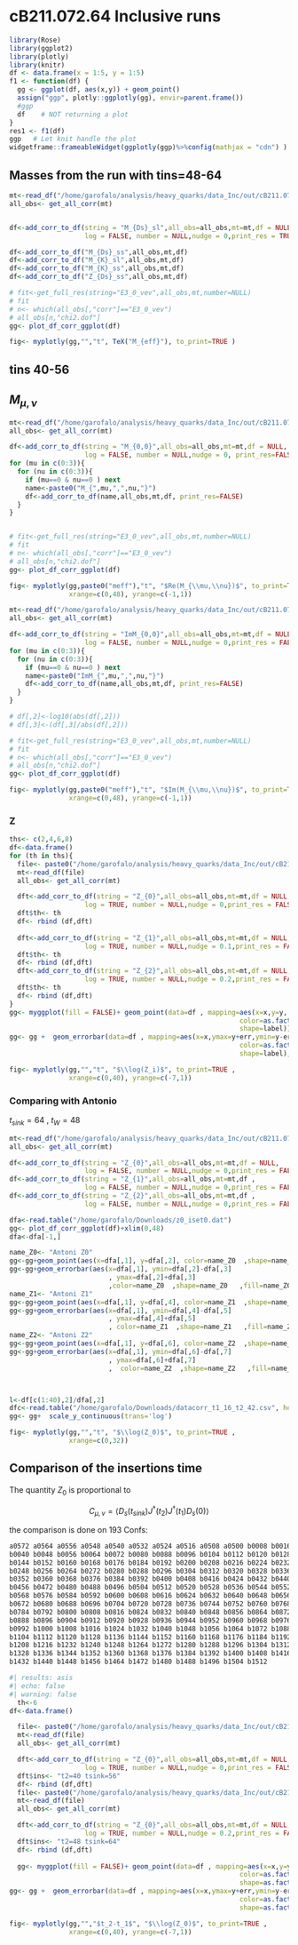 # cB211.072.64 Inclusive runs

```r
library(Rose)
library(ggplot2)
library(plotly)
library(knitr)
df <- data.frame(x = 1:5, y = 1:5)
f1 <- function(df) {
  gg <- ggplot(df, aes(x,y)) + geom_point()
  assign("ggp", plotly::ggplotly(gg), envir=parent.frame())
  #ggp
  df    # NOT returning a plot
}
res1 <- f1(df)
ggp   # Let knit handle the plot
widgetframe::frameableWidget(ggplotly(ggp)%>%config(mathjax = "cdn") )
```

## Masses from the run with tins=48-64

```r

mt<-read_df("/home/garofalo/analysis/heavy_quarks/data_Inc/out/cB211.072.64_ins48_ins64_th0.dat_output")
all_obs<- get_all_corr(mt)


df<-add_corr_to_df(string = "M_{Ds}_sl",all_obs=all_obs,mt=mt,df = NULL,
                   log = FALSE, number = NULL,nudge = 0,print_res = TRUE)

df<-add_corr_to_df("M_{Ds}_ss",all_obs,mt,df)
df<-add_corr_to_df("M_{K}_sl",all_obs,mt,df)
df<-add_corr_to_df("M_{K}_ss",all_obs,mt,df)
df<-add_corr_to_df("Z_{Ds}_ss",all_obs,mt,df)

# fit<-get_full_res(string="E3_0_vev",all_obs,mt,number=NULL)
# fit
# n<- which(all_obs[,"corr"]=="E3_0_vev")
# all_obs[n,"chi2.dof"]
gg<- plot_df_corr_ggplot(df)

fig<- myplotly(gg,"","t", TeX("M_{eff}"), to_print=TRUE )
```

## tins 40-56

## $M_{\mu,\nu}$

```r
mt<-read_df("/home/garofalo/analysis/heavy_quarks/data_Inc/out/cB211.072.64_ins40_ins56_th2.dat_output")
all_obs<- get_all_corr(mt)

df<-add_corr_to_df(string = "M_{0,0}",all_obs=all_obs,mt=mt,df = NULL,
                   log = FALSE, number = NULL,nudge = 0, print_res=FALSE)
for (mu in c(0:3)){
  for (nu in c(0:3)){
    if (mu==0 & nu==0 ) next
    name<-paste0("M_{",mu,",",nu,"}")
    df<-add_corr_to_df(name,all_obs,mt,df, print_res=FALSE)
  }
}


# fit<-get_full_res(string="E3_0_vev",all_obs,mt,number=NULL)
# fit
# n<- which(all_obs[,"corr"]=="E3_0_vev")
# all_obs[n,"chi2.dof"]
gg<- plot_df_corr_ggplot(df)

fig<- myplotly(gg,paste0("meff"),"t", "$Re(M_{\\mu,\\nu})$", to_print=TRUE , 
               xrange=c(0,48), yrange=c(-1,1))
```



```r
mt<-read_df("/home/garofalo/analysis/heavy_quarks/data_Inc/out/cB211.072.64_ins40_ins56_th2.dat_output")
all_obs<- get_all_corr(mt)

df<-add_corr_to_df(string = "ImM_{0,0}",all_obs=all_obs,mt=mt,df = NULL,
                   log = FALSE, number = NULL,nudge = 0,print_res = FALSE)
for (mu in c(0:3)){
  for (nu in c(0:3)){
    if (mu==0 & nu==0 ) next
    name<-paste0("ImM_{",mu,",",nu,"}")
    df<-add_corr_to_df(name,all_obs,mt,df, print_res=FALSE)
  }
}

# df[,2]<-log10(abs(df[,2]))
# df[,3]<-(df[,3]/abs(df[,2]))

# fit<-get_full_res(string="E3_0_vev",all_obs,mt,number=NULL)
# fit
# n<- which(all_obs[,"corr"]=="E3_0_vev")
# all_obs[n,"chi2.dof"]
gg<- plot_df_corr_ggplot(df)

fig<- myplotly(gg,paste0("meff"),"t", "$Im(M_{\\mu,\\nu})$", to_print=TRUE ,
               xrange=c(0,48), yrange=c(-1,1))
```


### Z

```r
ths<- c(2,4,6,8)
df<-data.frame()
for (th in ths){
  file<- paste0("/home/garofalo/analysis/heavy_quarks/data_Inc/out/cB211.072.64_ins40_ins56_th",th,".dat_output")
  mt<-read_df(file)
  all_obs<- get_all_corr(mt)

  dft<-add_corr_to_df(string = "Z_{0}",all_obs=all_obs,mt=mt,df = NULL,
                   log = TRUE, number = NULL,nudge = 0,print_res = FALSE)
  dft$th<- th
  df<- rbind (df,dft)
  
  dft<-add_corr_to_df(string = "Z_{1}",all_obs=all_obs,mt=mt,df = NULL,
                   log = TRUE, number = NULL,nudge = 0.1,print_res = FALSE)
  dft$th<- th
  df<- rbind (df,dft)
  dft<-add_corr_to_df(string = "Z_{2}",all_obs=all_obs,mt=mt,df = NULL,
                   log = TRUE, number = NULL,nudge = 0.2,print_res = FALSE)
  dft$th<- th
  df<- rbind (df,dft)
}
gg<- myggplot(fill = FALSE)+ geom_point(data=df , mapping=aes(x=x,y=y,
                                                          color=as.factor(th),
                                                          shape=label))
gg<- gg +  geom_errorbar(data=df , mapping=aes(x=x,ymax=y+err,ymin=y-err,
                                                          color=as.factor(th),
                                                          shape=label), width=0.55)

fig<- myplotly(gg,"","t", "$\\log(Z_i)$", to_print=TRUE , 
               xrange=c(0,40), yrange=c(-7,1))
```




### Comparing with Antonio 

$t_{sink}=64$ , $t_W=48$

```r
mt<-read_df("/home/garofalo/analysis/heavy_quarks/data_Inc/out/cB211.072.64_ins48_ins64_th0.dat_output")
all_obs<- get_all_corr(mt)

df<-add_corr_to_df(string = "Z_{0}",all_obs=all_obs,mt=mt,df = NULL,
                   log = FALSE, number = NULL,nudge = 0,print_res = FALSE)
df<-add_corr_to_df(string = "Z_{1}",all_obs=all_obs,mt=mt,df ,
                   log = FALSE, number = NULL,nudge = 0,print_res = FALSE)
df<-add_corr_to_df(string = "Z_{2}",all_obs=all_obs,mt=mt,df ,
                   log = FALSE, number = NULL,nudge = 0,print_res = FALSE)

dfa<-read.table("/home/garofalo/Downloads/z0_iset0.dat")
gg<- plot_df_corr_ggplot(df)+xlim(0,48)
dfa<-dfa[-1,]

name_Z0<- "Antoni Z0"
gg<-gg+geom_point(aes(x=dfa[,1], y=dfa[,2], color=name_Z0  ,shape=name_Z0   ,fill=name_Z0      ))
gg<-gg+geom_errorbar(aes(x=dfa[,1], ymin=dfa[,2]-dfa[,3]
                         , ymax=dfa[,2]+dfa[,3]
                         ,color=name_Z0  ,shape=name_Z0   ,fill=name_Z0      ))
name_Z1<- "Antoni Z1"
gg<-gg+geom_point(aes(x=dfa[,1], y=dfa[,4], color=name_Z1  ,shape=name_Z1   ,fill=name_Z1     ))
gg<-gg+geom_errorbar(aes(x=dfa[,1], ymin=dfa[,4]-dfa[,5]
                         , ymax=dfa[,4]+dfa[,5]
                         , color=name_Z1  ,shape=name_Z1   ,fill=name_Z1      ))
name_Z2<- "Antoni Z2"
gg<-gg+geom_point(aes(x=dfa[,1], y=dfa[,6], color=name_Z2  ,shape=name_Z2   ,fill=name_Z2      ))
gg<-gg+geom_errorbar(aes(x=dfa[,1], ymin=dfa[,6]-dfa[,7]
                         , ymax=dfa[,6]+dfa[,7]
                         ,  color=name_Z2  ,shape=name_Z2   ,fill=name_Z2      ))



l<-df[c(1:40),2]/dfa[,2]
dfc<-read.table("/home/garofalo/Downloads/datacorr_t1_16_t2_42.csv", header = TRUE)
gg<- gg+  scale_y_continuous(trans='log')

fig<- myplotly(gg,"","t", "$\\log(Z_0)$", to_print=TRUE , 
               xrange=c(0,32))
```

## Comparison of the insertions time

The quantity $Z_0$ is proportional to 

$$
C_{\mu,\nu}= \langle D_s(t_{sink}) J^\dagger(t_2) J^\dagger(t_1)  D_s(0)  \rangle
$$

the comparison is done on 193 Confs:
```.r
a0572 a0564 a0556 a0548 a0540 a0532 a0524 a0516 a0508 a0500 b0008 b0016 b0032 
b0040 b0048 b0056 b0064 b0072 b0080 b0088 b0096 b0104 b0112 b0120 b0128 b0136 
b0144 b0152 b0160 b0168 b0176 b0184 b0192 b0200 b0208 b0216 b0224 b0232 b0240 
b0248 b0256 b0264 b0272 b0280 b0288 b0296 b0304 b0312 b0320 b0328 b0336 b0344 
b0352 b0360 b0368 b0376 b0384 b0392 b0400 b0408 b0416 b0424 b0432 b0440 b0448 
b0456 b0472 b0480 b0488 b0496 b0504 b0512 b0520 b0528 b0536 b0544 b0552 b0560 
b0568 b0576 b0584 b0592 b0600 b0608 b0616 b0624 b0632 b0640 b0648 b0656 b0664 
b0672 b0680 b0688 b0696 b0704 b0720 b0728 b0736 b0744 b0752 b0760 b0768 b0776 
b0784 b0792 b0800 b0808 b0816 b0824 b0832 b0840 b0848 b0856 b0864 b0872 b0880 
b0888 b0896 b0904 b0912 b0920 b0928 b0936 b0944 b0952 b0960 b0968 b0976 b0984 
b0992 b1000 b1008 b1016 b1024 b1032 b1040 b1048 b1056 b1064 b1072 b1088 b1096 
b1104 b1112 b1120 b1128 b1136 b1144 b1152 b1160 b1168 b1176 b1184 b1192 b1200 
b1208 b1216 b1232 b1240 b1248 b1264 b1272 b1280 b1288 b1296 b1304 b1312 b1320 
b1328 b1336 b1344 b1352 b1360 b1368 b1376 b1384 b1392 b1400 b1408 b1416 b1424 
b1432 b1440 b1448 b1456 b1464 b1472 b1480 b1488 b1496 b1504 b1512
```

```r
#| results: asis
#| echo: false
#| warning: false
  th<-6
df<-data.frame()

  file<- paste0("/home/garofalo/analysis/heavy_quarks/data_Inc/out/cB211.072.64_ins40_ins56_th",th,"_200.dat_output")
  mt<-read_df(file)
  all_obs<- get_all_corr(mt)

  dft<-add_corr_to_df(string = "Z_{0}",all_obs=all_obs,mt=mt,df = NULL,
                   log = TRUE, number = NULL,nudge = 0,print_res = FALSE)
  dft$ins<- "t2=40 tsink=56"
  df<- rbind (df,dft)
  file<- paste0("/home/garofalo/analysis/heavy_quarks/data_Inc/out/cB211.072.64_ins48_ins64_th",th,"_200.dat_output")
  mt<-read_df(file)
  all_obs<- get_all_corr(mt)

  dft<-add_corr_to_df(string = "Z_{0}",all_obs=all_obs,mt=mt,df = NULL,
                   log = TRUE, number = NULL,nudge = 0.2,print_res = FALSE)
  dft$ins<- "t2=48 tsink=64"
  df<- rbind (df,dft)
  
  gg<- myggplot(fill = FALSE)+ geom_point(data=df , mapping=aes(x=x,y=y,
                                                          color=as.factor(ins),
                                                          shape=as.factor(ins)))
gg<- gg +  geom_errorbar(data=df , mapping=aes(x=x,ymax=y+err,ymin=y-err,
                                                          color=as.factor(ins),
                                                          shape=as.factor(ins)), width=0.55)

fig<- myplotly(gg,"","$t_2-t_1$", "$\\log(Z_0)$", to_print=TRUE , 
               xrange=c(0,40), yrange=c(-7,1))
  
```